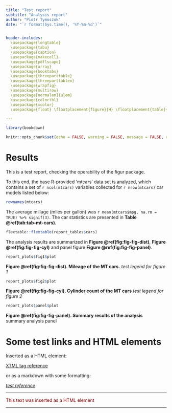 ---
title: "Test report"
subtitle: "Analysis report"
author: "Piotr Tymoszuk"
date: "`r format(Sys.time(), '%Y-%m-%d')`"


header-includes:
  \usepackage{longtable}
  \usepackage{tabu}
  \usepackage{caption}
  \usepackage{makecell}
  \usepackage{pdflscape}
  \usepackage{array}
  \usepackage{booktabs}
  \usepackage{threeparttable}
  \usepackage{threeparttablex}
  \usepackage{wrapfig}
  \usepackage{multirow}
  \usepackage[normalem]{ulem}
  \usepackage{colortbl}
  \usepackage{xcolor}
  \usepackage{float} \floatplacement{figure}{H} \floatplacement{table}{H}

---

```{r, setup, include = FALSE}

library(bookdown)

knitr::opts_chunk$set(echo = FALSE, warning = FALSE, message = FALSE, dev = "png", dpi = 600)


```


\newpage

# Results

This is a test report, checking the operability of the figur package.

To this end, the base R-provided 'mtcars' data set is analyzed, which contains a set of `r ncol(mtcars)`
variables collected for `r nrow(mtcars)`
car models listed below:

```{r car-models, echo = TRUE}

rownames(mtcars)

```

The average millage (miles per gallon) was `r mean(mtcars$mpg, na.rm = TRUE) %>% signif(3)`. The car statistics are presented in __Table \@ref(tab:tab-mt-cars)__.

```{r tab-mt-cars, tab.cap = 'Car data'}

flextable::flextable(report_tables$cars)

```

The analysis results are summarized in __Figure \@ref(fig:fig-fig-dist)__, __Figure \@ref(fig:fig-fig-cyl)__ and panel figure __Figure \@ref(fig:fig-fig-panel)__.

```{r fig-fig-dist, fig.width = 3.543307083, fig.height = 3.543307083, fig.cap = 'Mileage of the MT cars.'}

report_plots$fig1$plot

```

__Figure \@ref(fig:fig-fig-dist). Mileage of the MT cars.__ 
_test legend for figure 1_


```{r fig-fig-cyl, fig.width = 3.543307083, fig.height = 2, fig.cap = 'Cylinder count of the MT cars'}

report_plots$fig2$plot

```

__Figure \@ref(fig:fig-fig-cyl). Cylinder count of the MT cars__ 
_test legend for figure 2_


```{r fig-fig-panel, fig.width = figur::convert(report_plots$panel, to = 'in')$w, fig.height = figur::convert(report_plots$panel, to = 'in')$h, fig.cap = 'Summary results of the analysis'}

report_plots$panel$plot

```

<p class = "legend">
<b>Figure \@ref(fig:fig-fig-panel). Summary results of the analysis</b>
<br>
summary analysis panel
</p>

# Some test links and HTML elements

Inserted as a HTML element:

<a href = "http://web4dummy.um-gallery.com/s02.1html-tag.html">XTML tag reference</a>

or as a markdown with some formatting:

[_test reference_](http://web4dummy.um-gallery.com/s02.1html-tag.html)

<hr />

<p style = "color: maroon">This text was inserted as a HTML element</p>

<hr />
















